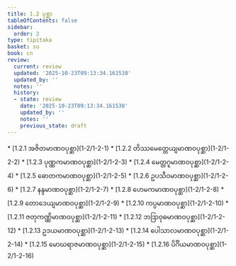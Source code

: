 ```yaml
---
title: 1.2 ပုစ္ဆာ
tableOfContents: false
sidebar:
  order: 2
type: tipitaka
basket: su
book: cn
review:
  current: review
  updated: '2025-10-23T09:13:34.161538'
  updated_by: ''
  notes: ''
  history:
  - state: review
    date: '2025-10-23T09:13:34.161538'
    updated_by: ''
    notes: ''
    previous_state: draft
---
```



<ReviewStatus review={frontmatter.review} showDetails={true} />

<HypothesisAnnotation frontmatter={frontmatter} />

<DynamicBreadcrumb />



<TableOfContents book="cn" section="1.2">
* [1.2.1 အဇိတမာဏဝပုစ္ဆာ](1-2/1-2-1)
* [1.2.2 တိဿမေတ္တေယျမာဏဝပုစ္ဆာ](1-2/1-2-2)
* [1.2.3 ပုဏ္ဏကမာဏဝပုစ္ဆာ](1-2/1-2-3)
* [1.2.4 မေတ္တဂူမာဏဝပုစ္ဆာ](1-2/1-2-4)
* [1.2.5 ဓောတကမာဏဝပုစ္ဆာ](1-2/1-2-5)
* [1.2.6 ဥပသီဝမာဏဝပုစ္ဆာ](1-2/1-2-6)
* [1.2.7 နန္ဒမာဏဝပုစ္ဆာ](1-2/1-2-7)
* [1.2.8 ဟေမကမာဏဝပုစ္ဆာ](1-2/1-2-8)
* [1.2.9 တောဒေယျမာဏဝပုစ္ဆာ](1-2/1-2-9)
* [1.2.10 ကပ္ပမာဏဝပုစ္ဆာ](1-2/1-2-10)
* [1.2.11 ဇတုကဏ္ဏိမာဏဝပုစ္ဆာ](1-2/1-2-11)
* [1.2.12 ဘဒြာဝုဓမာဏဝပုစ္ဆာ](1-2/1-2-12)
* [1.2.13 ဥဒယမာဏဝပုစ္ဆာ](1-2/1-2-13)
* [1.2.14 ပေါသာလမာဏဝပုစ္ဆာ](1-2/1-2-14)
* [1.2.15 မောဃရာဇမာဏဝပုစ္ဆာ](1-2/1-2-15)
* [1.2.16 ပိင်္ဂိယမာဏဝပုစ္ဆာ](1-2/1-2-16)
</TableOfContents>